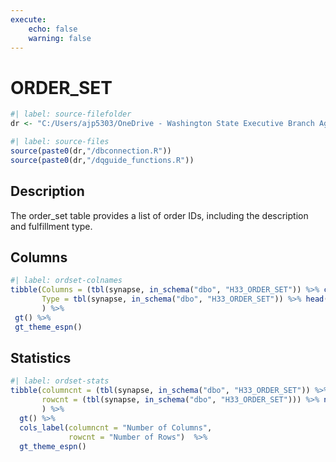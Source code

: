 ```yaml
---
execute:
    echo: false
    warning: false
---
```


# ORDER_SET {.unnumbered}

```r
#| label: source-filefolder
dr <- "C:/Users/ajp5303/OneDrive - Washington State Executive Branch Agencies/source_scripts"
```

```r
#| label: source-files
source(paste0(dr,"/dbconnection.R"))
source(paste0(dr,"/dqguide_functions.R"))
```

## Description

The order_set table provides a list of order IDs, including the description and fulfillment type.

## Columns

```r
#| label: ordset-colnames
tibble(Columns = (tbl(synapse, in_schema("dbo", "H33_ORDER_SET")) %>% colnames()),
       Type = tbl(synapse, in_schema("dbo", "H33_ORDER_SET")) %>% head(1) %>% as_tibble() %>% sapply(class)
       ) %>%
 gt() %>%
 gt_theme_espn()
```

## Statistics

```r
#| label: ordset-stats
tibble(columncnt = (tbl(synapse, in_schema("dbo", "H33_ORDER_SET")) %>% ncol()),
       rowcnt = (tbl(synapse, in_schema("dbo", "H33_ORDER_SET"))) %>% nrow2()
       ) %>%
  gt() %>%
  cols_label(columncnt = "Number of Columns",
             rowcnt = "Number of Rows")  %>%
  gt_theme_espn()
```
